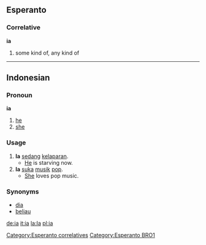 ==Esperanto==
===Correlative===
'''ia'''
# some kind of, any kind of
[[Category:Esperanto correlatives]]
[[Category:Esperanto BRO1]]
----

== Indonesian ==
===Pronoun===
'''ia'''

# [[he]]
# [[she]]

=== Usage ===
# '''Ia''' [[sedang]] [[lapar|kelaparan]].
#* [[he|He]] is starving now.
# '''Ia''' [[suka]] [[musik]] [[pop]].
#* [[she|She]] loves pop music.

=== Synonyms ===
* [[dia]]
* [[beliau]]

[[de:ia]]
[[it:ia]]
[[la:Ia]]
[[pl:ia]]